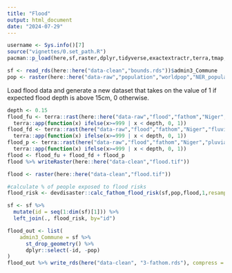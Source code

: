 ```yaml
---
title: "Flood"
output: html_document
date: "2024-07-29"
---
```



```r
username <- Sys.info()[7]
source("vignettes/0.set_path.R")
pacman::p_load(here,sf,raster,dplyr,tidyverse,exactextractr,terra,tmap,devdisaster)

sf <- read_rds(here::here("data-clean","bounds.rds"))$admin3_Commune
pop <- raster(here::here("data-raw","population","worldpop","NER_population_v1_0_gridded.tif"))
```

Load flood data and generate a new dataset that takes on the value of 1 if expected flood depth is above 15cm, 0 otherwise. 
```r
depth <- 0.15
flood_fu <- terra::rast(here::here("data-raw","flood","fathom","Niger","fluvial_undefended","FU_1in100.tif")) %>%
  terra::app(function(x) ifelse(x>=999 | x < depth, 0, 1))
flood_fd <- terra::rast(here("data-raw","flood","fathom","Niger","fluvial_defended","FD_1in100.tif")) %>%
  terra::app(function(x) ifelse(x>=999 | x < depth, 0, 1))
flood_p <- terra::rast(here("data-raw","flood","fathom","Niger","pluvial","P_1in100.tif")) %>%
  terra::app(function(x) ifelse(x>=999 | x < depth, 0, 1))
flood <- flood_fu + flood_fd + flood_p
flood %>% writeRaster(here::here("data-clean","flood.tif"))
```

```r
flood <- raster(here::here("data-clean","flood.tif"))

#calculate % of people exposed to flood risks
flood_risk <- devdisaster::calc_fathom_flood_risk(sf,pop,flood,1,resample = FALSE)

sf <- sf %>%
  mutate(id = seq(1:dim(sf)[1])) %>%
  left_join(., flood_risk, by="id") 

flood_out <- list(
    admin3_Commune = sf %>%
      st_drop_geometry() %>%
      dplyr::select(-id, -pop)
)
flood_out %>% write_rds(here("data-clean", "3-fathom.rds"), compress = 'gz')
```
